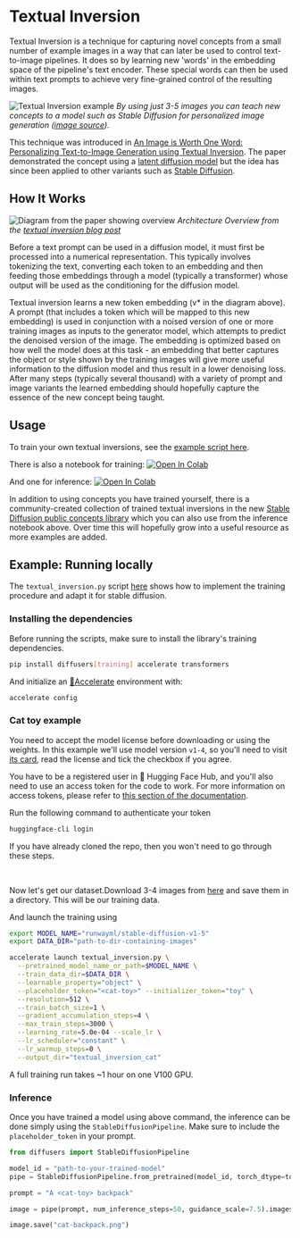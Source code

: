 <!--Copyright 2022 The HuggingFace Team. All rights reserved.

Licensed under the Apache License, Version 2.0 (the "License"); you may not use this file except in compliance with
the License. You may obtain a copy of the License at

http://www.apache.org/licenses/LICENSE-2.0

Unless required by applicable law or agreed to in writing, software distributed under the License is distributed on
an "AS IS" BASIS, WITHOUT WARRANTIES OR CONDITIONS OF ANY KIND, either express or implied. See the License for the
specific language governing permissions and limitations under the License.
-->



# Textual Inversion

Textual Inversion is a technique for capturing novel concepts from a small number of example images in a way that can later be used to control text-to-image pipelines. It does so by learning new 'words' in the embedding space of the pipeline's text encoder. These special words can then be used within text prompts to achieve very fine-grained control of the resulting images. 

![Textual Inversion example](https://textual-inversion.github.io/static/images/editing/colorful_teapot.JPG)
_By using just 3-5 images you can teach new concepts to a model such as Stable Diffusion for personalized image generation ([image source](https://github.com/rinongal/textual_inversion))._

This technique was introduced in [An Image is Worth One Word: Personalizing Text-to-Image Generation using Textual Inversion](https://arxiv.org/abs/2208.01618). The paper demonstrated the concept using a [latent diffusion model](https://github.com/CompVis/latent-diffusion) but the idea has since been applied to other variants such as [Stable Diffusion](https://huggingface.co/docs/diffusers/main/en/conceptual/stable_diffusion).


## How It Works

![Diagram from the paper showing overview](https://textual-inversion.github.io/static/images/training/training.JPG)
_Architecture Overview from the [textual inversion blog post](https://textual-inversion.github.io/)_

Before a text prompt can be used in a diffusion model, it must first be processed into a numerical representation. This typically involves tokenizing the text, converting each token to an embedding and then feeding those embeddings through a model (typically a transformer) whose output will be used as the conditioning for the diffusion model. 

Textual inversion learns a new token embedding (v* in the diagram above). A prompt (that includes a token which will be mapped to this new embedding) is used in conjunction with a noised version of one or more training images as inputs to the generator model, which attempts to predict the denoised version of the image. The embedding is optimized based on how well the model does at this task - an embedding that better captures the object or style shown by the training images will give more useful information to the diffusion model and thus result in a lower denoising loss. After many steps (typically several thousand) with a variety of prompt and image variants the learned embedding should hopefully capture the essence of the new concept being taught.

## Usage

To train your own textual inversions, see the [example script here](https://github.com/huggingface/diffusers/tree/main/examples/textual_inversion). 

There is also a notebook for training:
[![Open In Colab](https://colab.research.google.com/assets/colab-badge.svg)](https://colab.research.google.com/github/huggingface/notebooks/blob/main/diffusers/sd_textual_inversion_training.ipynb)

And one for inference:
[![Open In Colab](https://colab.research.google.com/assets/colab-badge.svg)](https://colab.research.google.com/github/huggingface/notebooks/blob/main/diffusers/stable_conceptualizer_inference.ipynb)

In addition to using concepts you have trained yourself, there is a community-created collection of trained textual inversions in the new [Stable Diffusion public concepts library](https://huggingface.co/sd-concepts-library) which you can also use from the inference notebook above. Over time this will hopefully grow into a useful resource as more examples are added.

## Example: Running locally 

The `textual_inversion.py` script [here](https://github.com/huggingface/diffusers/blob/main/examples/textual_inversion) shows how to implement the training procedure and adapt it for stable diffusion.

### Installing the dependencies

Before running the scripts, make sure to install the library's training dependencies.

```bash
pip install diffusers[training] accelerate transformers
```

And initialize an [🤗Accelerate](https://github.com/huggingface/accelerate/) environment with:

```bash
accelerate config
```


### Cat toy example

You need to accept the model license before downloading or using the weights. In this example we'll use model version `v1-4`, so you'll need to visit [its card](https://huggingface.co/CompVis/stable-diffusion-v1-4), read the license and tick the checkbox if you agree.

You have to be a registered user in 🤗 Hugging Face Hub, and you'll also need to use an access token for the code to work. For more information on access tokens, please refer to [this section of the documentation](https://huggingface.co/docs/hub/security-tokens).

Run the following command to authenticate your token

```bash
huggingface-cli login
```

If you have already cloned the repo, then you won't need to go through these steps.

<br>

Now let's get our dataset.Download 3-4 images from [here](https://drive.google.com/drive/folders/1fmJMs25nxS_rSNqS5hTcRdLem_YQXbq5) and save them in a directory. This will be our training data.

And launch the training using

```bash
export MODEL_NAME="runwayml/stable-diffusion-v1-5"
export DATA_DIR="path-to-dir-containing-images"

accelerate launch textual_inversion.py \
  --pretrained_model_name_or_path=$MODEL_NAME \
  --train_data_dir=$DATA_DIR \
  --learnable_property="object" \
  --placeholder_token="<cat-toy>" --initializer_token="toy" \
  --resolution=512 \
  --train_batch_size=1 \
  --gradient_accumulation_steps=4 \
  --max_train_steps=3000 \
  --learning_rate=5.0e-04 --scale_lr \
  --lr_scheduler="constant" \
  --lr_warmup_steps=0 \
  --output_dir="textual_inversion_cat"
```

A full training run takes ~1 hour on one V100 GPU.


### Inference

Once you have trained a model using above command, the inference can be done simply using the `StableDiffusionPipeline`. Make sure to include the `placeholder_token` in your prompt.

```python
from diffusers import StableDiffusionPipeline

model_id = "path-to-your-trained-model"
pipe = StableDiffusionPipeline.from_pretrained(model_id, torch_dtype=torch.float16).to("cuda")

prompt = "A <cat-toy> backpack"

image = pipe(prompt, num_inference_steps=50, guidance_scale=7.5).images[0]

image.save("cat-backpack.png")
```
